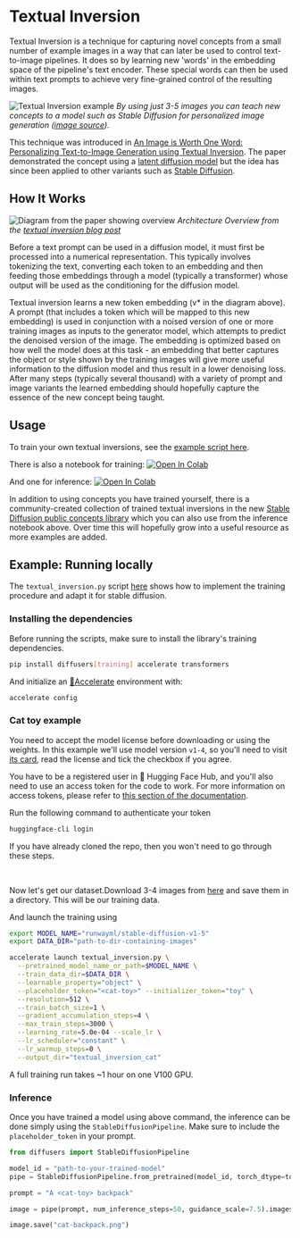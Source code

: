 <!--Copyright 2022 The HuggingFace Team. All rights reserved.

Licensed under the Apache License, Version 2.0 (the "License"); you may not use this file except in compliance with
the License. You may obtain a copy of the License at

http://www.apache.org/licenses/LICENSE-2.0

Unless required by applicable law or agreed to in writing, software distributed under the License is distributed on
an "AS IS" BASIS, WITHOUT WARRANTIES OR CONDITIONS OF ANY KIND, either express or implied. See the License for the
specific language governing permissions and limitations under the License.
-->



# Textual Inversion

Textual Inversion is a technique for capturing novel concepts from a small number of example images in a way that can later be used to control text-to-image pipelines. It does so by learning new 'words' in the embedding space of the pipeline's text encoder. These special words can then be used within text prompts to achieve very fine-grained control of the resulting images. 

![Textual Inversion example](https://textual-inversion.github.io/static/images/editing/colorful_teapot.JPG)
_By using just 3-5 images you can teach new concepts to a model such as Stable Diffusion for personalized image generation ([image source](https://github.com/rinongal/textual_inversion))._

This technique was introduced in [An Image is Worth One Word: Personalizing Text-to-Image Generation using Textual Inversion](https://arxiv.org/abs/2208.01618). The paper demonstrated the concept using a [latent diffusion model](https://github.com/CompVis/latent-diffusion) but the idea has since been applied to other variants such as [Stable Diffusion](https://huggingface.co/docs/diffusers/main/en/conceptual/stable_diffusion).


## How It Works

![Diagram from the paper showing overview](https://textual-inversion.github.io/static/images/training/training.JPG)
_Architecture Overview from the [textual inversion blog post](https://textual-inversion.github.io/)_

Before a text prompt can be used in a diffusion model, it must first be processed into a numerical representation. This typically involves tokenizing the text, converting each token to an embedding and then feeding those embeddings through a model (typically a transformer) whose output will be used as the conditioning for the diffusion model. 

Textual inversion learns a new token embedding (v* in the diagram above). A prompt (that includes a token which will be mapped to this new embedding) is used in conjunction with a noised version of one or more training images as inputs to the generator model, which attempts to predict the denoised version of the image. The embedding is optimized based on how well the model does at this task - an embedding that better captures the object or style shown by the training images will give more useful information to the diffusion model and thus result in a lower denoising loss. After many steps (typically several thousand) with a variety of prompt and image variants the learned embedding should hopefully capture the essence of the new concept being taught.

## Usage

To train your own textual inversions, see the [example script here](https://github.com/huggingface/diffusers/tree/main/examples/textual_inversion). 

There is also a notebook for training:
[![Open In Colab](https://colab.research.google.com/assets/colab-badge.svg)](https://colab.research.google.com/github/huggingface/notebooks/blob/main/diffusers/sd_textual_inversion_training.ipynb)

And one for inference:
[![Open In Colab](https://colab.research.google.com/assets/colab-badge.svg)](https://colab.research.google.com/github/huggingface/notebooks/blob/main/diffusers/stable_conceptualizer_inference.ipynb)

In addition to using concepts you have trained yourself, there is a community-created collection of trained textual inversions in the new [Stable Diffusion public concepts library](https://huggingface.co/sd-concepts-library) which you can also use from the inference notebook above. Over time this will hopefully grow into a useful resource as more examples are added.

## Example: Running locally 

The `textual_inversion.py` script [here](https://github.com/huggingface/diffusers/blob/main/examples/textual_inversion) shows how to implement the training procedure and adapt it for stable diffusion.

### Installing the dependencies

Before running the scripts, make sure to install the library's training dependencies.

```bash
pip install diffusers[training] accelerate transformers
```

And initialize an [🤗Accelerate](https://github.com/huggingface/accelerate/) environment with:

```bash
accelerate config
```


### Cat toy example

You need to accept the model license before downloading or using the weights. In this example we'll use model version `v1-4`, so you'll need to visit [its card](https://huggingface.co/CompVis/stable-diffusion-v1-4), read the license and tick the checkbox if you agree.

You have to be a registered user in 🤗 Hugging Face Hub, and you'll also need to use an access token for the code to work. For more information on access tokens, please refer to [this section of the documentation](https://huggingface.co/docs/hub/security-tokens).

Run the following command to authenticate your token

```bash
huggingface-cli login
```

If you have already cloned the repo, then you won't need to go through these steps.

<br>

Now let's get our dataset.Download 3-4 images from [here](https://drive.google.com/drive/folders/1fmJMs25nxS_rSNqS5hTcRdLem_YQXbq5) and save them in a directory. This will be our training data.

And launch the training using

```bash
export MODEL_NAME="runwayml/stable-diffusion-v1-5"
export DATA_DIR="path-to-dir-containing-images"

accelerate launch textual_inversion.py \
  --pretrained_model_name_or_path=$MODEL_NAME \
  --train_data_dir=$DATA_DIR \
  --learnable_property="object" \
  --placeholder_token="<cat-toy>" --initializer_token="toy" \
  --resolution=512 \
  --train_batch_size=1 \
  --gradient_accumulation_steps=4 \
  --max_train_steps=3000 \
  --learning_rate=5.0e-04 --scale_lr \
  --lr_scheduler="constant" \
  --lr_warmup_steps=0 \
  --output_dir="textual_inversion_cat"
```

A full training run takes ~1 hour on one V100 GPU.


### Inference

Once you have trained a model using above command, the inference can be done simply using the `StableDiffusionPipeline`. Make sure to include the `placeholder_token` in your prompt.

```python
from diffusers import StableDiffusionPipeline

model_id = "path-to-your-trained-model"
pipe = StableDiffusionPipeline.from_pretrained(model_id, torch_dtype=torch.float16).to("cuda")

prompt = "A <cat-toy> backpack"

image = pipe(prompt, num_inference_steps=50, guidance_scale=7.5).images[0]

image.save("cat-backpack.png")
```
